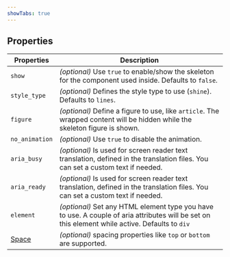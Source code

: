 ```yaml
---
showTabs: true
---
```


## Properties

| Properties                                  | Description                                                                                                                                     |
| ------------------------------------------- | ----------------------------------------------------------------------------------------------------------------------------------------------- |
| `show`                                      | _(optional)_ Use `true` to enable/show the skeleton for the component used inside. Defaults to `false`.                                         |
| `style_type`                                | _(optional)_ Defines the style type to use (`shine`). Defaults to `lines`.                                                                      |
| `figure`                                    | _(optional)_ Define a figure to use, like `article`. The wrapped content will be hidden while the skeleton figure is shown.                     |
| `no_animation`                              | _(optional)_ Use `true` to disable the animation.                                                                                               |
| `aria_busy`                                 | _(optional)_ Is used for screen reader text translation, defined in the translation files. You can set a custom text if needed.                 |
| `aria_ready`                                | _(optional)_ Is used for screen reader text translation, defined in the translation files. You can set a custom text if needed.                 |
| `element`                                   | _(optional)_ Set any HTML element type you have to use. A couple of aria attributes will be set on this element while active. Defaults to `div` |
| [Space](/uilib/components/space/properties) | _(optional)_ spacing properties like `top` or `bottom` are supported.                                                                           |
